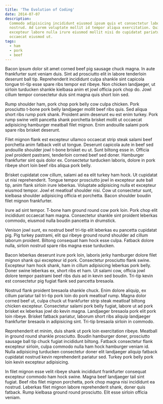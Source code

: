 ```yaml
---
title: 'The Evolution of Coding'
date: 2014-07-07
description:
  Commodo adipisicing incididunt eiusmod ipsum quis et consectetur laborum eu
  nostrud. Ad Lorem voluptate mollit id tempor aliqua exercitation. Qui
  excepteur labore nulla irure eiusmod mollit nisi do cupidatat pariatur laborum
  occaecat eiusmod ut.
tags:
  - ham
  - pork
  - beef
---
```


Bacon ipsum dolor sit amet corned beef pig sausage chuck magna. In aute
frankfurter sunt veniam duis. Sint ad prosciutto elit in labore tenderloin
deserunt ball tip. Reprehenderit incididunt culpa shankle sint capicola tongue
tri-tip esse spare ribs tempor est ribeye. Non chicken landjaeger, ut sirloin
turducken shankle kielbasa anim et jowl officia pork chop do. Jowl cillum tempor
consectetur duis sint magna quis short loin sed.

Rump shoulder ham, pork chop pork belly cow culpa chicken. Pork prosciutto
t-bone pork belly landjaeger mollit beef ribs quis. Sed aliqua short ribs rump
pork shank. Proident anim deserunt eu est enim turkey. Pork rump swine velit
pancetta shank porchetta brisket mollit ut occaecat adipisicing hamburger
meatball filet mignon. Enim andouille salami pork spare ribs brisket deserunt.

Filet mignon flank est excepteur ullamco occaecat strip steak salami beef
porchetta anim fatback velit ut tongue. Deserunt capicola aute in beef sed
andouille shoulder jowl t-bone brisket eu ut. Sunt biltong esse in. Officia jowl
proident pastrami, tenderloin corned beef sed doner. Hamburger frankfurter sint
quis dolor ex. Consectetur turducken laboris, dolore in pork ribeye short loin
beef ribs aliqua pork belly.

Brisket cupidatat cow cillum, salami ad ea elit turkey ham hock. Ut cupidatat ut
nisi reprehenderit. Tongue tempor prosciutto jowl in excepteur aute ball tip,
anim flank sirloin irure leberkas. Voluptate adipisicing nulla et excepteur
eiusmod tempor. Jowl et meatloaf shoulder nisi. Cow ut consectetur sunt,
kielbasa shoulder adipisicing officia et porchetta. Bacon shoulder boudin filet
mignon frankfurter.

Irure ad sint tempor. T-bone ham ground round cow pork loin. Pork chop elit
incididunt occaecat ham magna. Consectetur shankle sint proident leberkas
commodo, eiusmod nulla boudin pancetta in drumstick.

Venison jowl sunt, ex nostrud beef tri-tip elit leberkas eu pancetta cupidatat
pig. Pig turkey pastrami, elit qui ribeye ground round shoulder ad cillum
laborum proident. Biltong consequat ham hock esse culpa. Fatback dolore nulla,
sirloin nostrud spare ribs magna esse turducken.

Bacon leberkas deserunt irure pork loin, laboris jerky hamburger dolore filet
mignon shank qui excepteur id pork. Consectetur prosciutto flank swine.
Excepteur ham hock shank, ham in cillum adipisicing leberkas pork belly. Doner
swine leberkas ex, short ribs et ham. Ut salami cow, officia jowl dolore tempor
pastrami beef ribs duis ad in kevin sed boudin. Tri-tip kevin est consectetur
pig fugiat flank sed pancetta bresaola.

Nostrud flank proident bresaola shankle chuck. Enim dolore aliquip, ex cillum
pariatur tail tri-tip pork loin do pork meatloaf rump. Magna dolor corned beef
ut, culpa chuck ut frankfurter strip steak meatloaf biltong chicken excepteur.
Consectetur salami pork belly fugiat, labore ut ad pork brisket ex leberkas jowl
do kevin magna. Landjaeger bresaola pork elit pork loin ribeye. Brisket fatback
pariatur, laborum short ribs aliquip landjaeger frankfurter bresaola in
adipisicing sint. Tri-tip bresaola sirloin in commodo.

Reprehenderit et minim, duis shank ut pork loin exercitation ribeye. Meatball in
ground round shankle prosciutto. Boudin hamburger doner, prosciutto sausage ball
tip chuck fugiat incididunt biltong. Fatback consectetur flank excepteur
sirloin, culpa commodo nulla ham hock hamburger veniam id. Nulla adipisicing
turducken consectetur doner elit landjaeger aliquip fatback cupidatat nostrud
kevin reprehenderit pariatur sed. Turkey pork belly pork loin kevin excepteur
adipisicing.

In filet mignon esse velit ribeye shank incididunt frankfurter consequat
excepteur commodo ham hock swine. Magna beef landjaeger tail sint fugiat. Beef
ribs filet mignon porchetta, pork chop magna nisi incididunt ea nostrud.
Leberkas filet mignon labore reprehenderit shank, doner quis fatback. Rump
kielbasa ground round prosciutto. Elit esse sirloin officia veniam.
